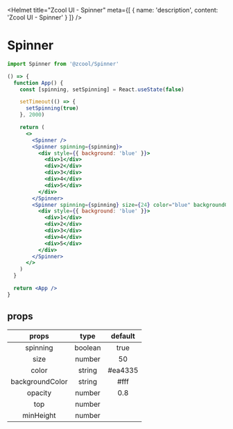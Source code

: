 
<Helmet
  title="Zcool UI - Spinner"
  meta={[
    {
      name: 'description',
      content: 'Zcool UI - Spinner'
    }
  ]}
/>

# Spinner

```js
import Spinner from '@zcool/Spinner'
```

```.jsx
() => {
  function App() {
    const [spinning, setSpinning] = React.useState(false)

    setTimeout(() => {
      setSpinning(true)
    }, 2000)

    return (
      <>
        <Spinner />
        <Spinner spinning={spinning}>
          <div style={{ background: 'blue' }}>
            <div>1</div>
            <div>2</div>
            <div>3</div>
            <div>4</div>
            <div>5</div>
          </div>
        </Spinner>
        <Spinner spinning={spinning} size={24} color="blue" backgroundColor="#000" opacity={1} top={10} minHeight={300}>
          <div style={{ background: 'blue' }}>
            <div>1</div>
            <div>2</div>
            <div>3</div>
            <div>4</div>
            <div>5</div>
          </div>
        </Spinner>
      </>
    )
  }

  return <App />
}
```

## props

| props           | type    | default |
| :-------------: | :------:| :-----: |
| spinning        | boolean | true    |
| size            | number  | 50      |
| color           | string  | #ea4335 |
| backgroundColor | string  | #fff    |
| opacity         | number  | 0.8     |
| top             | number  |         |
| minHeight       | number  |         |
